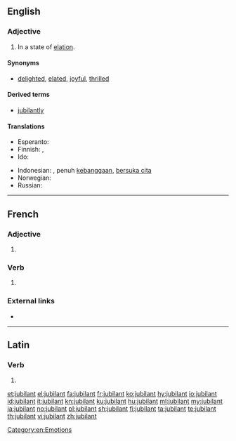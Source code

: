 ==English==

===Adjective===
{{en-adj}}

# In a state of [[elation]].

====Synonyms====
* {{sense|in a state of elation}} [[delighted]], [[elated]], [[joyful]], [[thrilled]]

====Derived terms====
* [[jubilantly]]

====Translations====
{{trans-top|In a state of elation}}
* Esperanto: {{t|eo|jubila}}
* Finnish: {{t|fi|riemuitseva}}, {{t|fi|riemukas}}
* Ido: {{t+|io|joyema}}
{{trans-mid}}
* Indonesian: {{t+|id|bangga}}, penuh [[bangga|kebanggaan]], [[suka cita|bersuka cita]]
* Norwegian: {{qualifier|adv}} {{t|no|jublende}}
* Russian: {{t+|ru|ликующий}}
{{trans-bottom}}

----

==French==

===Adjective===
{{fr-adj}}

# {{l|en|jubilant}}

===Verb===
{{head|fr|present participle}}

# {{present participle of|jubiler|lang=fr|nocat=1}}

===External links===
* {{R:TLFi}}

----

==Latin==

===Verb===
{{la-verb-form|jūbilant}}

# {{inflection of|jūbilō||3|p|pres|actv|indc|lang=la}}

[[Category:en:Emotions]]

[[et:jubilant]]
[[el:jubilant]]
[[fa:jubilant]]
[[fr:jubilant]]
[[ko:jubilant]]
[[hy:jubilant]]
[[io:jubilant]]
[[id:jubilant]]
[[it:jubilant]]
[[kn:jubilant]]
[[ku:jubilant]]
[[hu:jubilant]]
[[ml:jubilant]]
[[my:jubilant]]
[[ja:jubilant]]
[[no:jubilant]]
[[pl:jubilant]]
[[sh:jubilant]]
[[fi:jubilant]]
[[ta:jubilant]]
[[te:jubilant]]
[[th:jubilant]]
[[vi:jubilant]]
[[zh:jubilant]]